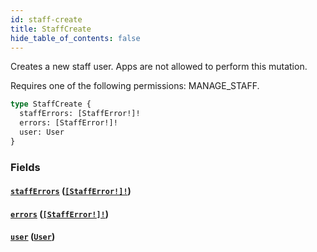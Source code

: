 ```yaml
---
id: staff-create
title: StaffCreate
hide_table_of_contents: false
---
```


Creates a new staff user. Apps are not allowed to perform this mutation.

Requires one of the following permissions: MANAGE_STAFF.

```graphql
type StaffCreate {
  staffErrors: [StaffError!]!
  errors: [StaffError!]!
  user: User
}
```

### Fields

#### [`staffErrors`](#) ([`[StaffError!]!`](../../../developer/api-reference/objects/staff-error))

#### [`errors`](#) ([`[StaffError!]!`](../../../developer/api-reference/objects/staff-error))

#### [`user`](#) ([`User`](../../../developer/api-reference/objects/user))
